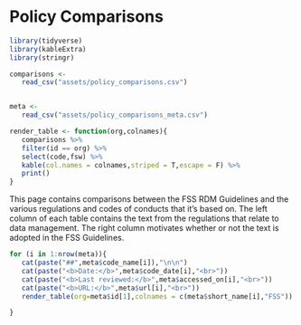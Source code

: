 # Policy Comparisons

```{r, include=FALSE}
library(tidyverse)
library(kableExtra)
library(stringr)

comparisons <-
   read_csv("assets/policy_comparisons.csv")


meta <-
   read_csv("assets/policy_comparisons_meta.csv")

render_table <- function(org,colnames){
   comparisons %>%
   filter(id == org) %>%
   select(code,fsw) %>%
   kable(col.names = colnames,striped = T,escape = F) %>%
   print()
}

```



This page contains comparisons between the FSS RDM Guidelines and the various regulations and codes of conducts that it's based on. The left column of each table contains the text from the regulations that relate to data management. The right column motivates whether or not the text is adopted in the FSS Guidelines.


```{r, echo=F, message = FALSE, results="asis"}

for (i in 1:nrow(meta)){
   cat(paste("##",meta$code_name[i]),"\n\n")
   cat(paste("<b>Date:</b>",meta$code_date[i],"<br>"))
   cat(paste("<b>Last reviewed:</b>",meta$accessed_on[i],"<br>"))
   cat(paste("<b>URL:</b>",meta$url[i],"<br>"))
   render_table(org=meta$id[1],colnames = c(meta$short_name[i],"FSS"))

}

```